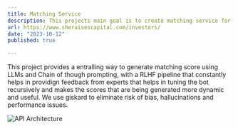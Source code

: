 ```yaml
---
title: Matching Service
description: This projects main goal is to create matching service for a client, that calculates a matching score between a startup founder and an investor. It uses OpenAI's GPT-4 model to generate the score based on various criteria such as industry, investment stage, planned raised amount, and more.
url: https://www.sheraisescapital.com/investors/
date: "2023-10-12"
published: true

---
```



This project provides a entralling way to generate matching score using LLMs and Chain of though prompting, with a RLHF pipeline that constantly helps in providign feedback from experts that helps in tuning the bot recursively and makes the scores that are being generated more dynamic and useful. We use giskard to eliminate risk of bias, hallucinations and performance issues.

![API Architecture](/matching_score.png)
